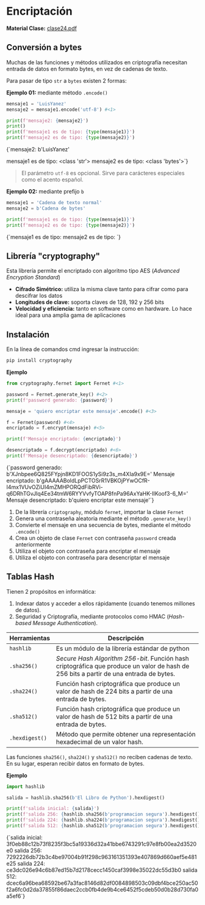 # Encriptación
**Material Clase:** [clase24.pdf](/inacap/ti3v11/docs/clase24.pdf)

## Conversión a bytes

Muchas de las funciones y métodos utilizados en criptografía necesitan entrada de datos en formato bytes, en vez de cadenas de texto.

Para pasar de tipo `str` a `bytes` existen 2 formas:

**Ejemplo 01:** mediante método `.encode()`

```python
mensaje1 = 'LuisYanez'
mensaje2 = mensaje1.encode('utf-8') #<1>

print(f'mensaje2: {mensaje2}')
print()
print(f'mensaje1 es de tipo: {type(mensaje1)}')
print(f'mensaje2 es de tipo: {type(mensaje2)}')
```
<TerminalOutput withBg>
{`mensaje2: b'LuisYanez'

mensaje1 es de tipo: <class 'str'>
mensaje2 es de tipo: <class 'bytes'>`}
</TerminalOutput>

> El parámetro `utf-8` es opcional. Sirve para carácteres especiales como el acento español.

**Ejemplo 02:** mediante prefijo `b`

```python
mensaje1 = 'Cadena de texto normal'
mensaje2 = b'Cadena de bytes'

print(f'mensaje1 es de tipo: {type(mensaje1)}')
print(f'mensaje2 es de tipo: {type(mensaje2)}')
```
<TerminalOutput withBg>
{`mensaje1 es de tipo: <class 'str'>
mensaje2 es de tipo: <class 'bytes'>`}
</TerminalOutput>

## Librería "cryptography"

Esta librería permite el encriptado con algoritmo tipo AES (*Advanced Encryption Standard*)

- **Cifrado Simétrico:** utiliza la misma clave tanto para cifrar como para descifrar los datos
- **Longitudes de clave:** soporta claves de 128, 192 y 256 bits
- **Velocidad y eficiencia:** tanto en software como en hardware. Lo hace ideal para una amplia gama de aplicaciones

## Instalación 

En la línea de comandos cmd ingresar la instrucción:

```sh
pip install cryptography
```

**Ejemplo**

```python
from cryptography.fernet import Fernet #<1>

password = Fernet.generate_key() #<2>
print(f'password generado: {password}')

mensaje = 'quiero encriptar este mensaje'.encode() #<3>

f = Fernet(password) #<4>
encriptado = f.encrypt(mensaje) #<5> 

print(f'Mensaje encriptado: {encriptado}')

desencriptado = f.decrypt(encriptado) #<6>
print(f'Mensaje desencriptado: {desencriptado}')
```
<TerminalOutput withBg>
{`password generado: b'XJnbpee6Q825FYpjn8KD1FOOS1ySi9z3s_m4XIa9x9E='
Mensaje encriptado: b'gAAAAABoldLpPCTOSrR1VBKOjPYwOCfR-I4mx1VUvOZiUI4mZMHPORQdFibRVi-q6DRhTGvJlq4Ee34tmW6RYYVvfyTOAP8fnPa96AxYaHK-IIKoof3-6_M='
Mensaje desencriptado: b'quiero encriptar este mensaje'`}
</TerminalOutput>


1. De la librería `criptography`, módulo `fernet`, importar la clase `Fernet`
2. Genera una contraseña aleatoria mediante el método `.generate_key()`
3. Convierte el mensaje en una secuencia de bytes, mediante el método `.encode()`
4. Crea un objeto de clase `Fernet` con contraseña `password` creada anteriormente 
5. Utiliza el objeto con contraseña para encriptar el mensaje
6. Utiliza el objeto con contraseña para desencriptar el mensaje

## Tablas Hash

Tienen 2 propósitos en informática:

1. Indexar datos y acceder a ellos rápidamente (cuando tenemos millones de datos).
2. Seguridad y Criptografía, mediante protocolos como HMAC (*Hash-based Message Authentication*).

|Herramientas|Descripción|
|---|---|
|`hashlib`|Es un módulo de la librería estándar de python|
|`.sha256()`|*Secure Hash Algorithm 256-bit*. Función hash criptográfica que produce un valor de hash de 256 bits a partir de una entrada de bytes.|
|`.sha224()`|Función hash criptográfica que produce un valor de hash de 224 bits a partir de una entrada de bytes.|
|`.sha512()`|Función hash criptográfica que produce un valor de hash de 512 bits a partir de una entrada de bytes.|
|`.hexdigest()`|Método que permite obtener una representación hexadecimal de un valor hash.|

Las funciones `sha256()`, `sha224()` y `sha512()` no reciben cadenas de texto. En su lugar, esperan recibir datos en formato de bytes.

**Ejemplo**

```python
import hashlib

salida = hashlib.sha256(b'El Libro de Python').hexdigest()

print(f'salida inicial: {salida}')
print(f'salida 256: {hashlib.sha256(b'programacion segura').hexdigest()}')
print(f'salida 224: {hashlib.sha224(b'programacion segura').hexdigest()}')
print(f'salida 512: {hashlib.sha512(b'programacion segura').hexdigest()}')
```
<TerminalOutput withBg>
{`salida inicial: 3f0eb88c12b73f8235f3bc5a19336d32a41bbe6743291c97e8fb00ea2d3520e0
salida 256: 7292226db72b3c4be97004b91f298c963161351393e407869d660aef5e481e25
salida 224: ce3dc026e94c6b87ed15b7d2178cecc1450caf3998e35022dc55d3b0
salida 512: dcec6a96bea68592be67a3fac8146d82df0084898503c09dbf4bce250ac50f2a6fc0d2da37855f86daec2ccb0fb4de9b4ce6452f5cdeb50d0b28d730fa0a5ef6`}
</TerminalOutput>